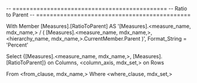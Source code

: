 -- =============================================
-- Ratio to Parent
-- =============================================

With 
		Member [Measures].[RatioToParent] AS 
		'[Measures].<measure_name, mdx_name,> /
		( [Measures].<measure_name, mdx_name,>, <hierarchy_name, mdx_name,>.CurrentMember.Parent )',
		Format_String = 'Percent'

Select	{[Measures].<measure_name, mdx_name,>, [Measures].[RatioToParent]} on Columns,
		<column_axis, mdx_set,> on Rows

From	<from_clause, mdx_name,>
Where	<where_clause, mdx_set,>	






